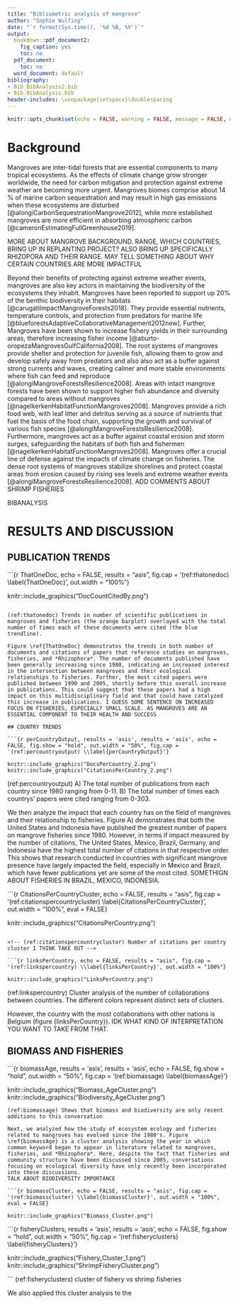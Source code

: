 ---
title: "Bibliometric analysis of mangrove"
author: "Sophie Wulfing"
date: "`r format(Sys.time(), '%d %B, %Y')`"
output:
  bookdown::pdf_document2:
    fig_caption: yes
    toc: no
  pdf_document:
    toc: no
  word_document: default
bibliography:
- Bib_BibAnalysis2.bib
- Bib_BibAnalysis.bib
header-includes: \usepackage{setspace}\doublespacing
---

```{r setup, include=FALSE}
knitr::opts_chunk$set(echo = FALSE, warning = FALSE, message = FALSE, dev="cairo_pdf")

```

# Background

<!-- change --> Mangroves are inter-tidal forests that are essential components to many tropical ecosystems. As the effects of climate change grow stronger worldwide, the need for carbon mitigation and protection against extreme weather are becoming more urgent. Mangroves biomes comprise about 14 % of marine carbon sequestration and may result in high gas emissions when these ecosystems are disturbed [@alongiCarbonSequestrationMangrove2012], while more established mangroves are more efficient in absorbing atmospheric carbon [@cameronEstimatingFullGreenhouse2019]. 

MORE ABOUT MANGROVE BACKGROUND. RANGE, WHICH COUNTRIES, BRING UP IN REPLANTING PROJECT? ALSO BRING UP SPECIFICALLY RHIZOPORA AND THEIR RANGE. MAY TELL SOMETHING ABOUT WHY CERTAIN COUNTRIES ARE MORE IMPACTFUL

Beyond their benefits of protecting against extreme weather events, mangroves are also key actors in maintaining the biodiversity of the ecosystems they inhabit. Mangroves have been reported to support up 20% of the benthic biodiversity in their habitats [@carugatiImpactMangroveForests2018]. They provide essential nutrients, temperature controls, and protection from predators for marine life [@blueforestsAdaptiveCollaborativeManagement2012new]. Further, Mangroves have been shown to increase fishery yields in their surrounding areas, therefore increasing fisher income [@aburto-oropezaMangrovesGulfCalifornia2008]. The root systems of mangroves provide shelter and protection for juvenile fish, allowing them to grow and develop safely away from predators and also also act as a buffer against strong currents and waves, creating calmer and more stable environments where fish can feed and reproduce [@alongiMangroveForestsResilience2008]. Areas with intact mangrove forests have been shown to support higher fish abundance and diversity compared to areas without mangroves [@nagelkerkenHabitatFunctionMangroves2008]. Mangroves provide a rich food web, with leaf litter and detritus serving as a source of nutrients that fuel the basis of the food chain, supporting the growth and survival of various fish species [@alongiMangroveForestsResilience2008]. Furthermore, mangroves act as a buffer against coastal erosion and storm surges, safeguarding the habitats of both fish and fishermen [@nagelkerkenHabitatFunctionMangroves2008]. Mangroves offer a crucial line of defense against the impacts of climate change on fisheries. The dense root systems of mangroves stabilize shorelines and protect coastal areas from erosion caused by rising sea levels and extreme weather events [@alongiMangroveForestsResilience2008]. ADD COMMENTS ABOUT SHRIMP FISHERIES

BIBANALYSIS

# RESULTS AND DISCUSSION

## PUBLICATION TRENDS

```{r ThatOneDoc, echo = FALSE, results = "asis", fig.cap = '(ref:thatonedoc) \\label{ThatOneDoc}', out.width = "100%"}

knitr::include_graphics("DocCountCitedBy.png")

```

(ref:thatonedoc) Trends in number of scientific publications in mangroves and fisheries (the orange barplot) overlayed with the total number of times each of these documents were cited (the blue trendline).

Figure \ref{ThatOneDoc} demonstrates the trends in both number of documents and citations of papers that reference studies on mangroves, fisheries, and *Rhizophora*. The number of documents published have been generally increasing since 1980, indicating an increased interest in the intersection between mangroves and their ecological relationships to fisheries. Further, the most cited papers were published between 1990 and 2005, shortly before this overall increase in publications. This could suggest that these papers had a high impact on this multidisciplinary field and that could have catalyzed this increase in publications. I GUESS SOME SENTENCE ON INCREASED FOCUS ON FISHERIES, ESPECIALLY SMALL SCALE. AS MANGROVES ARE AN ESSENTIAL COMPONENT TO THEIR HEALTH AND SUCCESS

## COUNTRY TRENDS

```{r perCountryOutput, results = 'asis', results = 'asis', echo = FALSE, fig.show = "hold", out.width = "50%", fig.cap = '(ref:percountryoutput) \\label{perCountryOutput}'}

knitr::include_graphics("DocsPerCountry_2.png")
knitr::include_graphics("CitationsPerCountry_2.png")

```
(ref:percountryoutput) A) The total number of publications from each country since 1980 ranging from 0-11. B) The total number of times each countrys' papers were cited ranging from 0-303.

We then analyze the impact that each country has on the field of mangroves and their relationship to fisheries. Figure \ref{perCountryOutput} A) demonstrates that both the United States and Indonesia have published the greatest number of papers on mangrove fisheries since 1980. However, in terms if impact measured by the number of citations, The United States, Mexico, Brazil, Germany, and Indonesia have the highest total number of citations in that respective order. This shows that research conducted in countries with significant mangrove presence have largely impacted the field, especially in Mexico and Brazil, which have fewer publications yet are some of the most cited. SOMETHIGN ABOUT FISHERIES IN BRAZIL, MEXICO, INDONESIA.

```{r CitationsPerCountryCluster, echo = FALSE, results = "asis", fig.cap = '(ref:citationspercountrycluster) \\label{CitationsPerCountryCluster}', out.width = "100%", eval = FALSE}

knitr::include_graphics("CitationsPerCountry.png")

```

<!-- (ref:citationspercountrycluster) Number of citations per country cluster I THINK TAKE OUT -->

```{r linksPerCountry, echo = FALSE, results = "asis", fig.cap = '(ref:linkspercountry) \\label{linksPerCountry}', out.width = "100%"}

knitr::include_graphics("LinksPerCountry.png")

```

(ref:linkspercountry) Cluster analysis of the number of collaborations between countries. The different colors represent distinct sets of clusters.

However, the country with the most collaborations with other nations is Belgium (figure {\ref linksPerCountry}). IDK WHAT KIND OF INTERPRETATION YOU WANT TO TAKE FROM THAT. 

## BIOMASS AND FISHERIES

```{r biomassAge, results = 'asis', results = 'asis', echo = FALSE, fig.show = "hold", out.width = "50%", fig.cap = '(ref:biomassage) \\label{biomassAge}'}

knitr::include_graphics("Biomass_AgeCluster.png")
knitr::include_graphics("Biodiversity_AgeCluster.png")

```
(ref:biomassage) Shows that biomass and biodiversity are only recent additions to this conversation

Next, we analyzed how the study of ecosystem ecology and fisheries related to mangroves has evolved since the 1980's. Figure \ref{biomassAge} is a cluster analysis showing the year in which common keyword began to appear in literature related to mangroves, fisheries, and *Rhizophora*. Here, despite the fact that fisheries and community structure have been discussed since 2005, conversations focusing on ecological diversity have only recently been incorporated into these discussions.
TALK ABOUT BIODIVERSITY IMPORTANCE

```{r biomassCluster, echo = FALSE, results = "asis", fig.cap = '(ref:biomasscluster) \\label{biomassCluster}', out.width = "100%", eval = FALSE}

knitr::include_graphics("Biomass_Cluster.png")

```

<!-- (ref:biomasscluster) Despite being a recent addition to the conversation, biomass has a lot of linkages to other concepts -->

```{r fisheryClusters, results = 'asis', results = 'asis', echo = FALSE, fig.show = "hold", out.width = "50%", fig.cap = '(ref:fisheryclusters) \\label{fisheryClusters}'}

knitr::include_graphics("Fishery_Cluster_1.png")
knitr::include_graphics("ShrimpFisheryCluster.png")

```
(ref:fisheryclusters) cluster of fishery vs shrimp fisheries

We also applied this cluster analysis to the 